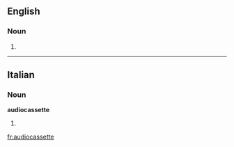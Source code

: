 ==English==

===Noun===
{{en-noun}}

# {{alternative form of|[[audio cassette]]}}

----

==Italian==

===Noun===
'''audiocassette''' {{f}}

# {{plural of|[[audiocassetta]]|lang=it}}

[[fr:audiocassette]]